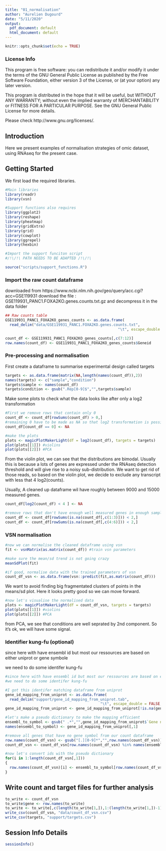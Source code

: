 ```yaml
---
title: "01_normalisation"
author: "Aurelien Dugourd"
date: "5/11/2020"
output:
  pdf_document: default
  html_document: default
---
```


```r
knitr::opts_chunk$set(echo = TRUE)
```

### License Info

This program is free software: you can redistribute it and/or modify it under 
the terms of the GNU General Public License as published by the Free Software 
Foundation, either version 3 of the License, or (at your option) any later 
version.

This program is distributed in the hope that it will be useful, but WITHOUT ANY 
WARRANTY; without even the implied warranty of MERCHANTABILITY or FITNESS FOR 
A PARTICULAR PURPOSE. See the GNU General Public License for more details.

Please check http://www.gnu.org/licenses/.

## Introduction

Here we present examples of normalisation strategies of omic dataset, using RNAseq for the present case.

## Getting Started

We first load the required libraries. 

```r
#Main libraries
library(readr)
library(vsn)

#Support functions also requires
library(ggplot2)
library(reshape)
library(pheatmap)
library(gridExtra)
library(grid)
library(cowplot)
library(ggrepel)
library(hexbin)

#Import the support funciton script 
#/!\/!\ PATH NEEDS TO BE ADAPTED /!\/!\

source("scripts/support_functions.R")
```

### Import the raw count dataframe
downloaded from https://www.ncbi.nlm.nih.gov/geo/query/acc.cgi?acc=GSE119931
download the file : GSE119931_PANC1.FOXA2KO.genes.counts.txt.gz and decompress 
it in the data folder

```r
## Raw counts table
GSE119931_PANC1_FOXA2KO_genes_counts <- as.data.frame(
  read_delim("data/GSE119931_PANC1.FOXA2KO.genes.counts.txt", 
                                                   "\t", escape_double = FALSE, trim_ws = TRUE)) 

count_df <- GSE119931_PANC1_FOXA2KO_genes_counts[,c(7:12)]
row.names(count_df) <- GSE119931_PANC1_FOXA2KO_genes_counts$Geneid
```

### Pre-processing and normalisation

First create a dataframe to summarise experimental design called targets

```r
targets <- as.data.frame(matrix(NA,length(names(count_df)),2))
names(targets) <- c("sample","condition")
targets$sample <- names(count_df)
targets$condition <- gsub(".Rep[0-9]$","",targets$sample)
```

Make some plots to check what the data looks like after only a log2
transformation

```r
#First we remove rows that contain only 0
count_df <- count_df[rowSums(count_df) > 0,]
#remaining 0 have to be made as NA so that log2 transformation is possible
count_df[count_df == 0] <- NA
```

```r
#make the plots
plots <- magicPlotMakerLight(df = log2(count_df), targets = targets)
plot(plots[[1]]) #violins
plot(plots[[2]]) #PCA
```

From the violin plot, we can see that the distributions are bimodal. Usually this is because a lots of genes are expressed under the RNAseq detection threshold and will give rise to a noisy sub-distribution. We want to get rid of those reads, so based on the violin plot, we decide to exclude any transcript with less that 4 log2(counts).

Usually, A cleaned up dataframe wil have roughly between 9000 and 15000 measured genes.

```r
count_df[log2(count_df) < 4 ] <- NA

#remove rows that don't have enough well measured genes in enough samples
count_df <- count_df[rowSums(is.na(count_df[,c(1:3)])) < 2,]
count_df <- count_df[rowSums(is.na(count_df[,c(4:6)])) < 2,]
```

### VSN normalisation

```r
#now we can normalise the cleaned dataframe using vsn
fit <- vsnMatrix(as.matrix(count_df)) #train vsn parameters

#make sure the mean/sd trend is not going crazy
meanSdPlot(fit)

#if good, normalise data with the trained parameters of vsn
count_df_vsn <- as.data.frame(vsn::predict(fit,as.matrix(count_df)))

```

We want to avoid finding big fragmentated clusters of points in the means/sd plot. Here it looks pretty good so we can move forward.

```r
#now let's visualise the normalised data
plots <- magicPlotMakerLight(df = count_df_vsn, targets = targets) 
plot(plots[[1]]) #violins
plot(plots[[2]]) #PCA
```

from PCA, we see that conditions are well seprated by 2nd component. So it's ok, we will have some signal.

### Identifier kung-fu (optional)
since here with have ensembl id but most our ressources are based on either 
uniprot or gene symbole

we need to do some identifer kung-fu

```r
#since here with have ensembl id but most our ressources are based on either uniprot or gene symbole
#we need to do some identifer kung-fu

#I got this identifer matching dataframe from uniprot
gene_id_mapping_from_uniprot <- as.data.frame(
  read_delim("support/gene_id_mapping_from_uniprot.tab", 
                                           "\t", escape_double = FALSE, trim_ws = TRUE))
gene_id_mapping_from_uniprot <- gene_id_mapping_from_uniprot[!is.na(gene_id_mapping_from_uniprot$`Gene names`),]

#let's make a pseudo dictionary to make the mapping efficient
ensembl_to_symbol <- gsub(" .*","",gene_id_mapping_from_uniprot$`Gene names`)
names(ensembl_to_symbol) <- gene_id_mapping_from_uniprot[,1]

#remove all genes that have no gene symbol from our count dataframe
row.names(count_df_vsn) <- gsub("[.][0-9]*","",row.names(count_df_vsn))
count_df_vsn <- count_df_vsn[row.names(count_df_vsn) %in% names(ensembl_to_symbol),]

#now let's convert ids with the pseudo dictionary
for(i in 1:length(count_df_vsn[,1]))
{
  row.names(count_df_vsn)[i] <- ensembl_to_symbol[row.names(count_df_vsn)[i]]
}
```

## Write count and target files for further analysis
```r
to_write <- count_df_vsn
to_write$gene <- row.names(to_write)
to_write <- to_write[,c(length(to_write[1,]),1:(length(to_write[1,])-1))]
write_csv(count_df_vsn, "data/count_df_vsn.csv")
write_csv(targets, "support/targets.csv")
```
## Session Info Details

```r
sessionInfo()
```

